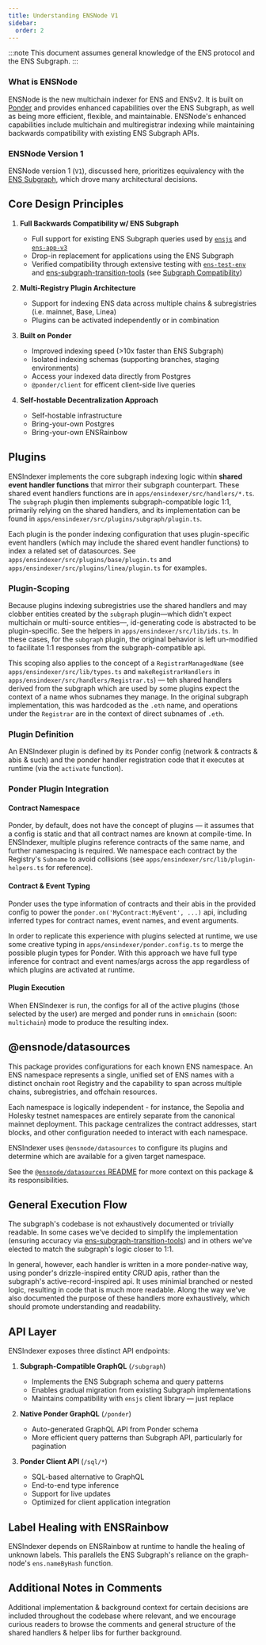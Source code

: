 ```yaml
---
title: Understanding ENSNode V1
sidebar:
  order: 2
---
```



:::note
This document assumes general knowledge of the ENS protocol and the ENS Subgraph.
:::

### What is ENSNode

ENSNode is the new multichain indexer for ENS and ENSv2. It is built on [Ponder](https://ponder.sh/) and provides enhanced capabilities over the ENS Subgraph, as well as being more efficient, flexible, and maintainable. ENSNode's enhanced capabilities include multichain and multiregistrar indexing while maintaining backwards compatibility with existing ENS Subgraph APIs.

### ENSNode Version 1

ENSNode version 1 (`V1`), discussed here, prioritizes equivalency with the [ENS Subgraph](/ensnode/understanding/the-ens-subgraph/), which drove many architectural decisions.

<LinkCard
  title="ENSNode Roadmap"
  description="Learn about ENSNode's future roadmap."
  href="/ensnode/concepts/roadmap/"
/>

## Core Design Principles

1. **Full Backwards Compatibility w/ ENS Subgraph**

   - Full support for existing ENS Subgraph queries used by [`ensjs`](https://github.com/ensdomains/ensjs/) and [`ens-app-v3`](https://github.com/ensdomains/ens-app-v3)
   - Drop-in replacement for applications using the ENS Subgraph
   - Verified compatibility through extensive testing with [`ens-test-env`](https://github.com/namehash/ens-test-env/) and [ens-subgraph-transition-tools](https://github.com/namehash/ens-subgraph-transition-tools) (see [Subgraph Compatibility](/reference/subgraph-compatibility))

2. **Multi-Registry Plugin Architecture**

   - Support for indexing ENS data across multiple chains & subregistries (i.e. mainnet, Base, Linea)
   - Plugins can be activated independently or in combination

3. **Built on Ponder**

   - Improved indexing speed (>10x faster than ENS Subgraph)
   - Isolated indexing schemas (supporting branches, staging environments)
   - Access your indexed data directly from Postgres
   - `@ponder/client` for efficent client-side live queries

4. **Self-hostable Decentralization Approach**

   - Self-hostable infrastructure
   - Bring-your-own Postgres
   - Bring-your-own ENSRainbow

## Plugins

ENSIndexer implements the core subgraph indexing logic within **shared event handler functions** that mirror their subgraph counterpart. These shared event handlers functions are in `apps/ensindexer/src/handlers/*.ts`. The `subgraph` plugin then implements subgraph-compatible logic 1:1, primarily relying on the shared handlers, and its implementation can be found in `apps/ensindexer/src/plugins/subgraph/plugin.ts`.

Each plugin is the ponder indexing configuration that uses plugin-specific event handlers (which may include the shared event handler functions) to index a related set of datasources. See `apps/ensindexer/src/plugins/base/plugin.ts` and `apps/ensindexer/src/plugins/linea/plugin.ts` for examples.

### Plugin-Scoping

Because plugins indexing subregistries use the shared handlers and may clobber entities created by the `subgraph` plugin—which didn't expect multichain or multi-source entities—, id-generating code is abstracted to be plugin-specific. See the helpers in `apps/ensindexer/src/lib/ids.ts`. In these cases, for the `subgraph` plugin, the original behavior is left un-modified to facilitate 1:1 responses from the subgraph-compatible api.

This scoping also applies to the concept of a `RegistrarManagedName` (see `apps/ensindexer/src/lib/types.ts` and `makeRegistrarHandlers` in `apps/ensindexer/src/handlers/Registrar.ts`) — teh shared handlers derived from the subgraph which are used by some plugins expect the context of a name whos subnames they manage. In the original subgraph implementation, this was hardcoded as the `.eth` name, and operations under the `Registrar` are in the context of direct subnames of `.eth`.

### Plugin Definition

An ENSIndexer plugin is defined by its Ponder config (network & contracts & abis & such) and the ponder handler registration code that it executes at runtime (via the `activate` function).

### Ponder Plugin Integration

#### Contract Namespace

Ponder, by default, does not have the concept of plugins — it assumes that a config is static and that all contract names are known at compile-time. In ENSIndexer, multiple plugins reference contracts of the same name, and further namespacing is required. We namespace each contract by the Registry's `Subname` to avoid collisions (see `apps/ensindexer/src/lib/plugin-helpers.ts` for reference).

#### Contract & Event Typing

Ponder uses the type information of contracts and their abis in the provided config to power the `ponder.on('MyContract:MyEvent', ...)` api, including inferred types for contract names, event names, and event arguments.

In order to replicate this experience with plugins selected at runtime, we use some creative typing in `apps/ensindexer/ponder.config.ts` to merge the possible plugin types for Ponder. With this approach we have full type inference for contract and event names/args across the app regardless of which plugins are activated at runtime.

#### Plugin Execution

When ENSIndexer is run, the configs for all of the active plugins (those selected by the user) are merged and ponder runs in `omnichain` (soon: `multichain`) mode to produce the resulting index.

## @ensnode/datasources

This package provides configurations for each known ENS namespace. An ENS namespace represents a single, unified set of ENS names with a distinct onchain root Registry and the capability to span across multiple chains, subregistries, and offchain resources.

Each namespace is logically independent - for instance, the Sepolia and Holesky testnet namespaces are entirely separate from the canonical mainnet deployment. This package centralizes the contract addresses, start blocks, and other configuration needed to interact with each namespace.

ENSIndexer uses `@ensnode/datasources` to configure its plugins and determine which are available for a given target namespace.

See the [`@ensnode/datasources` README](https://github.com/namehash/ensnode/blob/main/packages/datasources/README.md) for more context on this package & its responsibilities.

## General Execution Flow

The subgraph's codebase is not exhaustively documented or trivially readable. In some cases we've decided to simplify the implementation (ensuring accuracy via [ens-subgraph-transition-tools](https://github.com/namehash/ens-subgraph-transition-tools)) and in others we've elected to match the subgraph's logic closer to 1:1.

In general, however, each handler is written in a more ponder-native way, using ponder's drizzle-inspired entity CRUD apis, rather than the subgraph's active-record-inspired api. It uses minimial branched or nested logic, resulting in code that is much more readable. Along the way we've also documented the purpose of these handlers more exhaustively, which should promote understanding and readability.

## API Layer

ENSIndexer exposes three distinct API endpoints:

1. **Subgraph-Compatible GraphQL** (`/subgraph`)

   - Implements the ENS Subgraph schema and query patterns
   - Enables gradual migration from existing Subgraph implementations
   - Maintains compatibility with `ensjs` client library — just replace

2. **Native Ponder GraphQL** (`/ponder`)

   - Auto-generated GraphQL API from Ponder schema
   - More efficient query patterns than Subgraph API, particularly for pagination

3. **Ponder Client API** (`/sql/*`)
   - SQL-based alternative to GraphQL
   - End-to-end type inference
   - Support for live updates
   - Optimized for client application integration

## Label Healing with ENSRainbow

ENSIndexer depends on ENSRainbow at runtime to handle the healing of unknown labels. This parallels the ENS Subgraph's reliance on the graph-node's `ens.nameByHash` function.

## Additional Notes in Comments

Additional implementation & background context for certain decisions are included throughout the codebase where relevant, and we encourage curious readers to browse the comments and general structure of the shared handlers & helper libs for further background.
